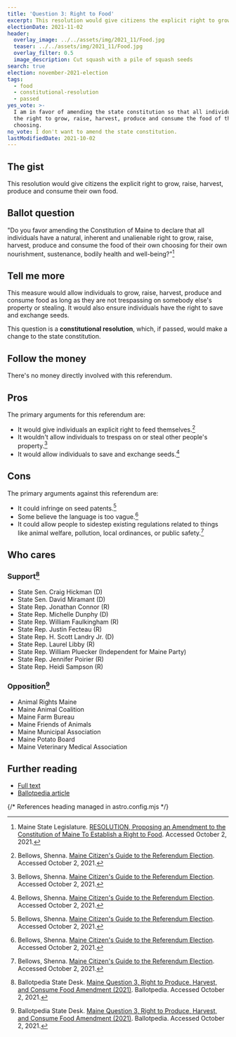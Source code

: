 ```yaml
---
title: 'Question 3: Right to Food'
excerpt: This resolution would give citizens the explicit right to grow their own food.
electionDate: 2021-11-02
header:
  overlay_image: ../../assets/img/2021_11/Food.jpg
  teaser: ../../assets/img/2021_11/Food.jpg
  overlay_filter: 0.5
  image_description: Cut squash with a pile of squash seeds
search: true
election: november-2021-election
tags:
  - food
  - constitutional-resolution
  - passed
yes_vote: >-
  I am in favor of amending the state constitution so that all individuals have
  the right to grow, raise, harvest, produce and consume the food of their
  choosing.
no_vote: I don't want to amend the state constitution.
lastModifiedDate: 2021-10-02
---
```


## The gist

This resolution would give citizens the explicit right to grow, raise, harvest, produce and consume their own food.

## Ballot question

"Do you favor amending the Constitution of Maine to declare that all individuals have a natural, inherent and unalienable right to grow, raise, harvest, produce and consume the food of their own choosing for their own nourishment, sustenance, bodily health and well-being?"[^1]

<YesNoTable yesContent={frontmatter.yes_vote} noContent={frontmatter.no_vote} />

## Tell me more

This measure would allow individuals to grow, raise, harvest, produce and consume food as long as they are not trespassing on somebody else's property or stealing. It would also ensure individuals have the right to save and exchange seeds.

This question is a **constitutional resolution**, which, if passed, would make a change to the state constitution.

## Follow the money

There's no money directly involved with this referendum.

## Pros

The primary arguments for this referendum are:

- It would give individuals an explicit right to feed themselves.[^3]
- It wouldn't allow individuals to trespass on or steal other people's property.[^3]
- It would allow individuals to save and exchange seeds.[^3]

## Cons

The primary arguments against this referendum are:

- It could infringe on seed patents.[^3]
- Some believe the language is too vague.[^3]
- It could allow people to sidestep existing regulations related to things like animal welfare, pollution, local ordinances, or public safety.[^3]

## Who cares

### Support[^2]

- State Sen. Craig Hickman (D)
- State Sen. David Miramant (D)
- State Rep. Jonathan Connor (R)
- State Rep. Michelle Dunphy (D)
- State Rep. William Faulkingham (R)
- State Rep. Justin Fecteau (R)
- State Rep. H. Scott Landry Jr. (D)
- State Rep. Laurel Libby (R)
- State Rep. William Pluecker (Independent for Maine Party)
- State Rep. Jennifer Poirier (R)
- State Rep. Heidi Sampson (R)

### Opposition[^2]

- Animal Rights Maine
- Maine Animal Coalition
- Maine Farm Bureau
- Maine Friends of Animals
- Maine Municipal Association
- Maine Potato Board
- Maine Veterinary Medical Association

## Further reading

- [Full text](http://legislature.maine.gov/ros/LawsOfMaine/breeze/Law/getDocById/?docId=78982)
- [Ballotpedia article](<https://ballotpedia.org/Maine_Question_3,_Right_to_Produce,_Harvest,_and_Consume_Food_Amendment_(2021)>)

{/* References heading managed in astro.config.mjs */}
[^1]: Maine State Legislature. [RESOLUTION, Proposing an Amendment to the Constitution of Maine To Establish a Right to Food](http://legislature.maine.gov/ros/LawsOfMaine/breeze/Law/getDocById/?docId=78982). Accessed October 2, 2021.
[^2]: Ballotpedia State Desk. [Maine Question 3, Right to Produce, Harvest, and Consume Food Amendment (2021)](<https://ballotpedia.org/Maine_Question_3,_Right_to_Produce,_Harvest,_and_Consume_Food_Amendment_(2021)>). Ballotpedia. Accessed October 2, 2021.
[^3]: Bellows, Shenna. [Maine Citizen's Guide to the Referendum Election](https://www.maine.gov/sos/cec/elec/upcoming/pdf/11-21citizensguide.pdf). Accessed October 2, 2021.
